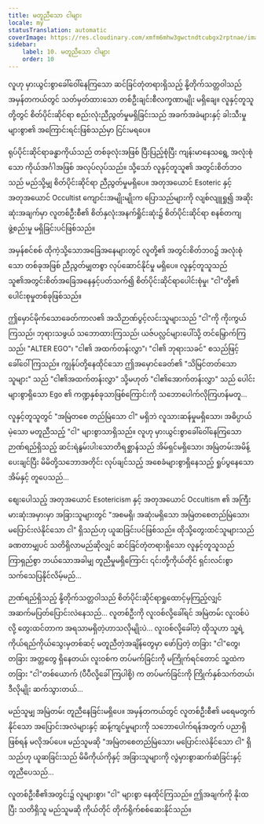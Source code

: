 ```yaml
---
title: မတူညီသော ငါများ
locale: my
statusTranslation: automatic
coverImage: https://res.cloudinary.com/xmfm6mhw3gwctndtcubgx2rptnae/image/upload/v1740468922/small_cover_tratado_de_psicologia_revolucionaria_a4c0dca4e0.webp
sidebar:
    label: 10. မတူညီသော ငါများ
    order: 10
---
```

လူဟု မှားယွင်းစွာခေါ်ဝေါ်နေကြသော ဆင်ခြင်တုံတရားရှိသည့် နို့တိုက်သတ္တဝါသည် အမှန်တကယ်တွင် သတ်မှတ်ထားသော တစ်ဦးချင်းစီလက္ခဏာမျိုး မရှိချေ။ လူနှင့်တူသူတို့တွင် စိတ်ပိုင်းဆိုင်ရာ စည်းလုံးညီညွတ်မှုမရှိခြင်းသည် အခက်အခဲများနှင့် ခါးသီးမှုများစွာ၏ အကြောင်းရင်းဖြစ်သည်မှာ ငြင်းမရပေ။

ရုပ်ပိုင်းဆိုင်ရာခန္ဓာကိုယ်သည် တစ်ခုလုံးအဖြစ် ပြီးပြည့်စုံပြီး ကျန်းမာနေသရွေ့ အလုံးစုံသော ကိုယ်အင်္ဂါအဖြစ် အလုပ်လုပ်သည်။ သို့သော် လူနှင့်တူသူ၏ အတွင်းစိတ်ဘဝသည် မည်သို့မျှ စိတ်ပိုင်းဆိုင်ရာ ညီညွတ်မှုမရှိပေ။ အတုအယောင် Esoteric နှင့် အတုအယောင် Occultist ကျောင်းအမျိုးမျိုးက ပြောသည်များကို လျစ်လျူရှု၍ အဆိုးဆုံးအချက်မှာ လူတစ်ဦးစီ၏ စိတ်နှလုံးအနက်ရှိုင်းဆုံး၌ စိတ်ပိုင်းဆိုင်ရာ စနစ်တကျဖွဲ့စည်းမှု မရှိခြင်းပင်ဖြစ်သည်။

အမှန်စင်စစ် ထိုကဲ့သို့သောအခြေအနေများတွင် လူတို့၏ အတွင်းစိတ်ဘဝ၌ အလုံးစုံသော တစ်ခုအဖြစ် ညီညွတ်မျှတစွာ လုပ်ဆောင်နိုင်မှု မရှိပေ။ လူနှင့်တူသူသည် သူ၏အတွင်းစိတ်အခြေအနေနှင့်ပတ်သက်၍ စိတ်ပိုင်းဆိုင်ရာပေါင်းစုံမှု၊ "ငါ"တို့၏ ပေါင်းစုမှုတစ်ခုဖြစ်သည်။

ဤမှောင်မိုက်သောခေတ်ကာလ၏ အသိဉာဏ်ပွင့်လင်းသူများသည် "ငါ"ကို ကိုးကွယ်ကြသည်၊ ဘုရားသဖွယ် သဘောထားကြသည်၊ ယဇ်ပလ္လင်များပေါ်သို့ တင်မြှောက်ကြသည်၊ "ALTER EGO"၊ "ငါ၏ အထက်တန်းလွှာ"၊ "ငါ၏ ဘုရားသခင်" စသည်ဖြင့် ခေါ်ဝေါ်ကြသည်။ ကျွန်ုပ်တို့နေထိုင်သော ဤအမှောင်ခေတ်၏ "သိမြင်တတ်သောသူများ" သည် "ငါ၏အထက်တန်းလွှာ" သို့မဟုတ် "ငါ၏အောက်တန်းလွှာ" သည် ပေါင်းများစွာရှိသော Ego ၏ ကဏ္ဍနှစ်ခုသာဖြစ်ကြောင်းကို သဘောပေါက်လိုကြဟန်မတူ...

လူနှင့်တူသူတွင် "အမြဲတစေ တည်မြဲသော ငါ" မရှိဘဲ လူသားဆန်မှုမရှိသော၊ အဓိပ္ပာယ်မဲ့သော မတူညီသည့် "ငါ" များစွာသာရှိသည်။ လူဟု မှားယွင်းစွာခေါ်ဝေါ်နေကြသော ဉာဏ်ရည်ရှိသည့် ဆင်းရဲနွမ်းပါးသောတိရစ္ဆာန်သည် အိမ်ရှင်မရှိသော၊ အမြဲတမ်းအမိန့်ပေးချင်ပြီး မိမိတို့သဘောအတိုင်း လုပ်ချင်သည့် အစေခံများစွာရှိနေသည့် ရှုပ်ပွနေသောအိမ်နှင့် တူပေသည်...

စျေးပေါသည့် အတုအယောင် Esotericism နှင့် အတုအယောင် Occultism ၏ အကြီးမားဆုံးအမှားမှာ အခြားသူများတွင် "အစမရှိ၊ အဆုံးမရှိသော အမြဲတစေတည်မြဲသော၊ မပြောင်းလဲနိုင်သော ငါ" ရှိသည်ဟု ယူဆခြင်းပင်ဖြစ်သည်။ ထိုသို့တွေးထင်သူများသည် ခဏတာမျှပင် သတိရှိလာမည်ဆိုလျှင် ဆင်ခြင်တုံတရားရှိသော လူနှင့်တူသူသည် ကြာရှည်စွာ ဘယ်သောအခါမျှ တူညီမှုမရှိကြောင်း ၎င်းတို့ကိုယ်တိုင် ရှင်းလင်းစွာ သက်သေပြနိုင်လိမ့်မည်...

ဉာဏ်ရည်ရှိသည့် နို့တိုက်သတ္တဝါသည် စိတ်ပိုင်းဆိုင်ရာရှုထောင့်မှကြည့်လျှင် အဆက်မပြတ်ပြောင်းလဲနေသည်... လူတစ်ဦးကို လူးဝစ်လို့ခေါ်ရင် အမြဲတမ်း လူးဝစ်ပဲလို့ တွေးထင်တာက အရသာမရှိတဲ့ဟာသလိုမျိုးပဲ... လူးဝစ်လို့ခေါ်တဲ့ ထိုသူဟာ သူ့ရဲ့ကိုယ်ရည်ကိုယ်သွေးမှတစ်ဆင့် မတူညီတဲ့အချိန်တွေမှာ ဖော်ပြတဲ့ တခြား "ငါ"တွေ၊ တခြား အတ္တတွေ ရှိနေတယ်၊ လူးဝစ်က တပ်မက်ခြင်းကို မကြိုက်ရင်တောင် သူ့ထဲက တခြား "ငါ"တစ်ယောက် (ပီပီလို့ခေါ်ကြပါစို့) က တပ်မက်ခြင်းကို ကြိုက်နှစ်သက်တယ်၊ ဒီလိုမျိုး ဆက်သွားတယ်...

မည်သူမျှ အမြဲတမ်း တူညီနေခြင်းမရှိပေ။ အမှန်တကယ်တွင် လူတစ်ဦးစီ၏ မရေမတွက်နိုင်သော အပြောင်းအလဲများနှင့် ဆန့်ကျင်မှုများကို သဘောပေါက်ရန်အတွက် ပညာရှိဖြစ်ရန် မလိုအပ်ပေ။ မည်သူမဆို "အမြဲတစေတည်မြဲသော၊ မပြောင်းလဲနိုင်သော ငါ" ရှိသည်ဟု ယူဆခြင်းသည် မိမိကိုယ်ကိုနှင့် အခြားသူများကို လွဲမှားစွာဆက်ဆံခြင်းနှင့် တူညီပေသည်...

လူတစ်ဦးစီ၏အတွင်း၌ လူများစွာ၊ "ငါ" များစွာ နေထိုင်ကြသည်။ ဤအချက်ကို နိုးထပြီး သတိရှိသူ မည်သူမဆို ကိုယ်တိုင် တိုက်ရိုက်စစ်ဆေးနိုင်သည်။

